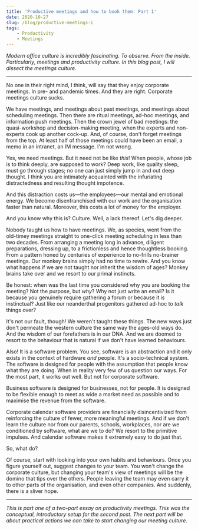 ```yaml
---
title: 'Productive meetings and how to book them: Part 1'
date: 2020-10-27
slug: /blog/productive-meetings-i
tags:
    - Productivity
    - Meetings
---
```


*Modern office culture is incredibly fascinating. To observe. From the inside. Particularly, meetings and productivity culture. In this blog post, I will dissect the meetings culture.*

---

No one in their right mind, I think, will say that they enjoy corporate meetings. In pre- and pandemic times. And they are right. Corporate meetings culture sucks.

We have meetings, and meetings about past meetings, and meetings about scheduling meetings. Then there are ritual meetings, ad-hoc meetings, and information push meetings. Then the crown jewel of bad meetings: the quasi-workshop and decision-making meeting, when the experts and non-experts cook up another cock-up. And, of course, don't forget meetings from the top. At least half of those meetings could have been an email, a memo in an intranet, an IM message. I'm not wrong.

Yes, we need meetings. But it need not be like _this_! When people, whose job is to think deeply, are supposed to work? Deep work, like quality sleep, must go through stages; no one can just simply jump in and out deep thought. I think you are intimately acquainted with the infuriating distractedness and resulting thought impotence.

And this distraction costs us—the employees—our mental and emotional energy. We become disenfranchised with our work and the organisation faster than natural. Moreover, this costs a lot of money for the employer.

And you know why this is? Culture. Well, a lack thereof. Let's dig deeper.

Nobody taught us how to have meetings. We, as species, went from the old-timey meetings straight to one-click meeting scheduling in less than two decades. From arranging a meeting long in advance, diligent preparations, dressing up, to a frictionless and hence thoughtless booking. From a pattern honed by centuries of experience to no-frills no-brainer meetings. Our monkey brains simply had no time to rewire. And you know what happens if we are not taught nor inherit the wisdom of ages? Monkey brains take over and we resort to our primal instincts.

Be honest: when was the last time you considered why you are booking the meeting? Not the purpose, but _why_? Why not just write an email? Is it because you genuinely require gathering a forum or because it is instinctual? Just like our neanderthal progenitors gathered ad-hoc to _talk_ things over?

It's not our fault, though! We weren't taught these things. The new ways just don't permeate the western culture the same way the ages-old ways do. And the wisdom of our forefathers is in our DNA. And we are doomed to resort to the behaviour that is natural if we don't have learned behaviours. 

Also! It is a software problem. You see, software is an abstraction and it only exists in the context of hardware *and* people. It's a socio-technical system. The software is designed for people with the assumption that people know what they are doing. When in reality very few of us question our ways. For the most part, it works out well. But not for corporate software.

Business software is designed for businesses, not for people. It is designed to be flexible enough to meet as wide a market need as possible and to maximise the revenue from the software.

Corporate calendar software providers are financially disincentivized from reinforcing the culture of fewer, more meaningful meetings. And if we don't learn the culture nor from our parents, schools, workplaces, nor are we conditioned by software, what are we to do? We resort to the primitive impulses. And calendar software makes it extremely easy to do just that. 

So, what do?

Of course, start with looking into your own habits and behaviours. Once you figure yourself out, suggest changes to your team. You won't change the corporate culture, but changing your team's view of meetings will be the domino that tips over the others. People leaving the team may even carry it to other parts of the organisation, and even other companies. And suddenly, there is a sliver hope.

---

*This is part one of a two-part essay on productivity meetings. This was the conceptual, introductory setup for the second post. The next part will be about practical actions we can take to start changing our meeting culture.*
